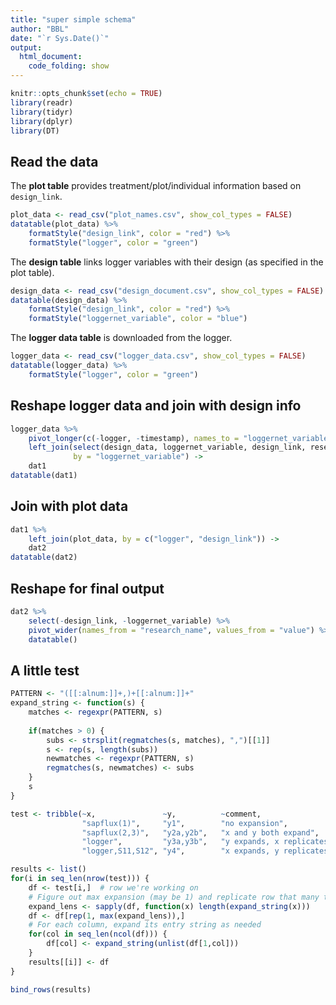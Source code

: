 ```yaml
---
title: "super simple schema"
author: "BBL"
date: "`r Sys.Date()`"
output: 
  html_document:
    code_folding: show
---
```


```r
knitr::opts_chunk$set(echo = TRUE)
library(readr)
library(tidyr)
library(dplyr)
library(DT)
```

## Read the data

The **plot table** provides treatment/plot/individual information based on `design_link`.

```r
plot_data <- read_csv("plot_names.csv", show_col_types = FALSE)
datatable(plot_data) %>% 
    formatStyle("design_link", color = "red") %>% 
    formatStyle("logger", color = "green")
```

The **design table** links logger variables with their design (as specified in the plot table).

```r
design_data <- read_csv("design_document.csv", show_col_types = FALSE)
datatable(design_data) %>%
    formatStyle("design_link", color = "red") %>%
    formatStyle("loggernet_variable", color = "blue")
```

The **logger data table** is downloaded from the logger. 

```r
logger_data <- read_csv("logger_data.csv", show_col_types = FALSE)
datatable(logger_data) %>%
    formatStyle("logger", color = "green")
```

## Reshape logger data and join with design info

```r
logger_data %>% 
    pivot_longer(c(-logger, -timestamp), names_to = "loggernet_variable") %>%
    left_join(select(design_data, loggernet_variable, design_link, research_name),
              by = "loggernet_variable") ->
    dat1
datatable(dat1)
```

## Join with plot data

```r
dat1 %>% 
    left_join(plot_data, by = c("logger", "design_link")) ->
    dat2
datatable(dat2)
```

## Reshape for final output

```r
dat2 %>% 
    select(-design_link, -loggernet_variable) %>% 
    pivot_wider(names_from = "research_name", values_from = "value") %>% 
    datatable()
```

## A little test

```r

PATTERN <- "([[:alnum:]]+,)+[[:alnum:]]+"
expand_string <- function(s) {
    matches <- regexpr(PATTERN, s)
    
    if(matches > 0) {
        subs <- strsplit(regmatches(s, matches), ",")[[1]]
        s <- rep(s, length(subs))
        newmatches <- regexpr(PATTERN, s)
        regmatches(s, newmatches) <- subs
    }
    s
}

test <- tribble(~x,               ~y,          ~comment,
                "sapflux(1)",     "y1",        "no expansion",
                "sapflux(2,3)",   "y2a,y2b",   "x and y both expand",
                "logger",         "y3a,y3b",   "y expands, x replicates",
                "logger,S11,S12", "y4",        "x expands, y replicates")

results <- list()
for(i in seq_len(nrow(test))) {
    df <- test[i,]  # row we're working on
    # Figure out max expansion (may be 1) and replicate row that many times
    expand_lens <- sapply(df, function(x) length(expand_string(x)))
    df <- df[rep(1, max(expand_lens)),]
    # For each column, expand its entry string as needed 
    for(col in seq_len(ncol(df))) {
        df[col] <- expand_string(unlist(df[1,col]))
    }    
    results[[i]] <- df
}

bind_rows(results)
```

